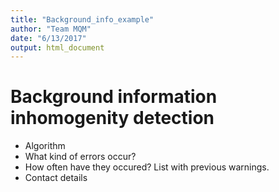```yaml
---
title: "Background_info_example"
author: "Team MQM"
date: "6/13/2017"
output: html_document
---
```


# Background information inhomogenity detection

* Algorithm
* What kind of errors occur?
* How often have they occured? List with previous warnings. 
* Contact details